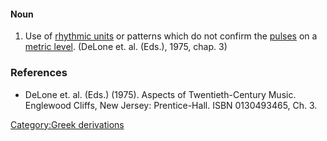 ====Noun====
#Use of [[rhythmic unit]]s or patterns which do not confirm the [[pulse]]s on a [[metric level]]. (DeLone et. al. (Eds.), 1975, chap. 3) 

===References===
*DeLone et. al. (Eds.) (1975). Aspects of Twentieth-Century Music. Englewood Cliffs, New Jersey: Prentice-Hall. ISBN 0130493465, Ch. 3.
[[Category:Greek derivations]]
